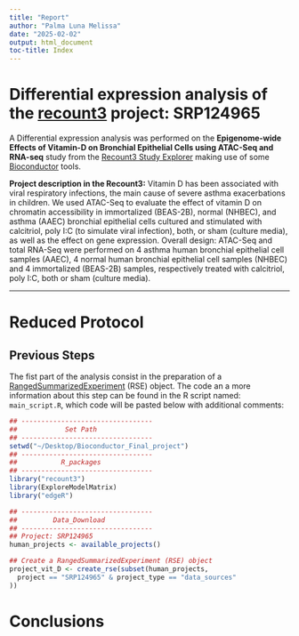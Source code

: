 ```yaml
---
title: "Report"
author: "Palma Luna Melissa"
date: "2025-02-02"
output: html_document
toc-title: Index
---
```


# Differential expression analysis of the [recount3](https://doi.org/doi:10.18129/B9.bioc.recount3) project: **SRP124965**

A Differential expression analysis was performed on the **Epigenome-wide Effects of Vitamin-D on Bronchial Epithelial Cells using ATAC-Seq and RNA-seq** study from the [Recount3 Study Explorer](https://jhubiostatistics.shinyapps.io/recount3-study-explorer/) making use of some [Bioconductor](https://bioconductor.org) tools.

**Project description in the Recount3:**
Vitamin D has been associated with viral respiratory infections, the main cause of severe asthma exacerbations in children. We used ATAC-Seq to evaluate the effect of vitamin D on chromatin accessibility in immortalized (BEAS-2B), normal (NHBEC), and asthma (AAEC) bronchial epithelial cells cultured and stimulated with calcitriol, poly I:C (to simulate viral infection), both, or sham (culture media), as well as the effect on gene expression. Overall design: ATAC-Seq and total RNA-Seq were performed on 4 asthma human bronchial epithelial cell samples (AAEC), 4 normal human bronchial epithelial cell samples (NHBEC) and 4 immortalized (BEAS-2B) samples, respectively treated with calcitriol, poly I:C, both or sham (culture media).

---

# Reduced Protocol

## Previous Steps
The fist part of the analysis consist in the preparation of a [RangedSummarizedExperiment](https://www.bioconductor.org/packages/devel/bioc/vignettes/SummarizedExperiment/inst/doc/SummarizedExperiment.html) (RSE) object. The code an a more information about this step can be found in the R script named: `main_script.R`, which code will be pasted below with additional comments: 

```R
## ---------------------------------
##            Set Path
## ---------------------------------
setwd("~/Desktop/Bioconductor_Final_project")
## ---------------------------------
##           R_packages
## ---------------------------------
library("recount3")
library(ExploreModelMatrix)
library("edgeR")
```

```R
## ---------------------------------
##         Data_Download
## ---------------------------------
## Project: SRP124965
human_projects <- available_projects()

## Create a RangedSummarizedExperiment (RSE) object
project_vit_D <- create_rse(subset(human_projects,
  project == "SRP124965" & project_type == "data_sources"
))
```



# Conclusions

